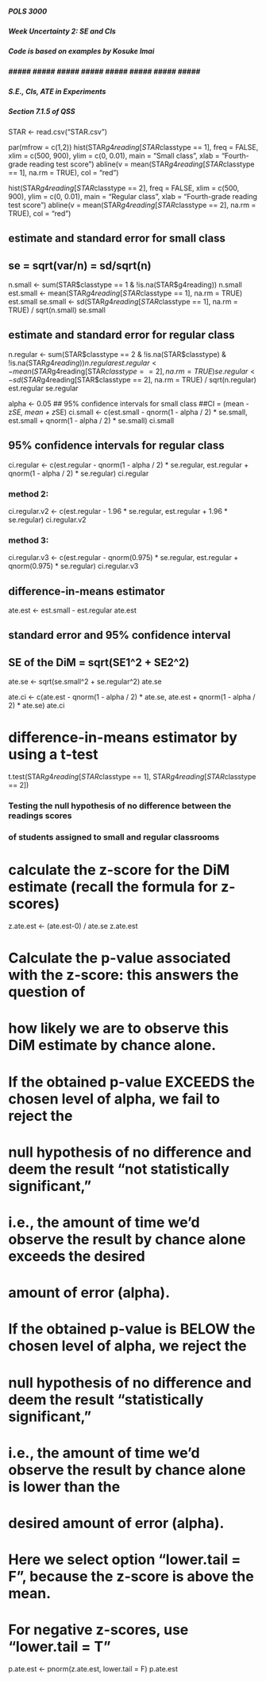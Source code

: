 ##### POLS 3000 
##### Week Uncertainty 2: SE and CIs
##### Code is based on examples by Kosuke Imai


##### ##### ##### ##### ##### ##### ##### ##### ##### ##### 
#####                                                 ##### 
#####       S.E., CIs, ATE in Experiments             ##### 
#####       Section 7.1.5 of QSS                      #####

STAR <- read.csv("STAR.csv")

par(mfrow = c(1,2))
hist(STAR$g4reading[STAR$classtype == 1], freq = FALSE, xlim = c(500, 900),
     ylim = c(0, 0.01), main = "Small class",
     xlab = "Fourth-grade reading test score")
abline(v = mean(STAR$g4reading[STAR$classtype == 1], na.rm = TRUE), 
       col = "red")

hist(STAR$g4reading[STAR$classtype == 2], freq = FALSE, xlim = c(500, 900),
     ylim = c(0, 0.01), main = "Regular class",
     xlab = "Fourth-grade reading test score")
abline(v = mean(STAR$g4reading[STAR$classtype == 2], na.rm = TRUE), 
       col = "red")

## estimate and standard error for small class
## se = sqrt(var/n) = sd/sqrt(n)
n.small <- sum(STAR$classtype == 1 & !is.na(STAR$g4reading))
n.small
est.small <- mean(STAR$g4reading[STAR$classtype == 1], na.rm = TRUE)
est.small
se.small <- sd(STAR$g4reading[STAR$classtype == 1], na.rm = TRUE) / sqrt(n.small)
se.small

## estimate and standard error for regular class
n.regular <- sum(STAR$classtype == 2 & !is.na(STAR$classtype) & 
                   !is.na(STAR$g4reading))
n.regular
est.regular <- mean(STAR$g4reading[STAR$classtype == 2], na.rm = TRUE)
se.regular <- sd(STAR$g4reading[STAR$classtype == 2], na.rm = TRUE) / sqrt(n.regular)
est.regular 
se.regular

alpha <- 0.05
## 95% confidence intervals for small class
##CI = (mean - z*SE, mean + z*SE)
ci.small <- c(est.small - qnorm(1 - alpha / 2) * se.small, 
              est.small + qnorm(1 - alpha / 2) * se.small)
ci.small

## 95% confidence intervals for regular class
ci.regular <- c(est.regular - qnorm(1 - alpha / 2) * se.regular,
                est.regular + qnorm(1 - alpha / 2) * se.regular)
ci.regular

### method 2: 
ci.regular.v2 <- c(est.regular - 1.96 * se.regular,
                est.regular + 1.96 * se.regular)
ci.regular.v2

### method 3: 
ci.regular.v3 <- c(est.regular -  qnorm(0.975) * se.regular,
                   est.regular +  qnorm(0.975) * se.regular)
ci.regular.v3

## difference-in-means estimator
ate.est <- est.small - est.regular
ate.est

## standard error and 95% confidence interval
## SE of the DiM = sqrt(SE1^2 + SE2^2)
ate.se <- sqrt(se.small^2 + se.regular^2)
ate.se

ate.ci <- c(ate.est - qnorm(1 - alpha / 2) * ate.se,
            ate.est + qnorm(1 - alpha / 2) * ate.se)
ate.ci

# difference-in-means estimator by using a t-test
t.test(STAR$g4reading[STAR$classtype == 1], 
       STAR$g4reading[STAR$classtype == 2])

### Testing the null hypothesis of no difference between the readings scores  
### of students assigned to small and regular classrooms

# calculate the z-score for the DiM estimate (recall the formula for z-scores)
z.ate.est <- (ate.est-0) / ate.se
z.ate.est

# Calculate the p-value associated with the z-score: this answers the question of 
# how likely we are to observe this DiM estimate by chance alone. 

# If the obtained p-value EXCEEDS the chosen level of alpha, we fail to reject the 
# null hypothesis of no difference and deem the result "not statistically significant," 
# i.e., the amount of time we'd observe the result by chance alone exceeds the desired 
# amount of error (alpha). 

# If the obtained p-value is BELOW the chosen level of alpha, we reject the 
# null hypothesis of no difference and deem the result "statistically significant," 
# i.e., the amount of time we'd observe the result by chance alone is lower than the 
# desired amount of error (alpha). 

# Here we select option "lower.tail = F", because the z-score is above the mean. 
# For negative z-scores, use "lower.tail = T"
p.ate.est <- pnorm(z.ate.est, lower.tail = F) 
p.ate.est
